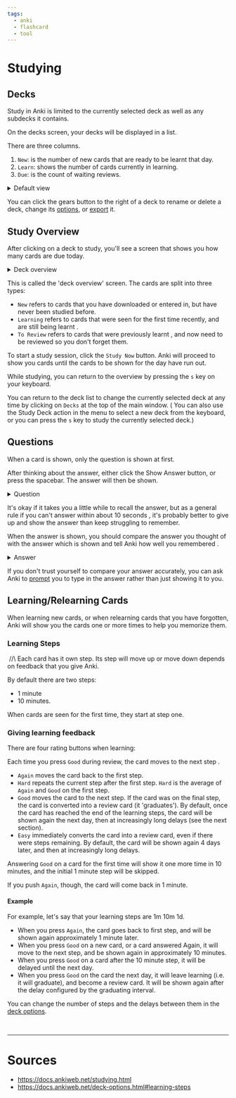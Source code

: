 ```yaml
---
tags:
  - anki
  - flashcard
  - tool
---
```


# Studying

## Decks

Study in Anki is <Color color="var(--secondary-font-color)"> limited to </Color> the currently selected deck as well as any subdecks it contains.

On the decks screen, your decks will be displayed in a list.

There are three columns.

1. `New`: is the number of new cards that are ready to be learnt that day.
1. `Learn`: shows the number of cards currently in learning.
1. `Due`: is the count of waiting reviews.

<details>

<summary> Default view </summary>

![](assets/anki-default-view.png)

</details>

<Admonition type="tip" title="later">

You can click the gears button to the right of a deck to rename or delete a deck, change its [options](https://docs.ankiweb.net/deck-options.html), or [export](https://docs.ankiweb.net/exporting.html) it.

</Admonition>

## Study Overview

After clicking on a deck to study, you'll see a screen that shows you how many cards are due today.

<details>

<summary> Deck overview </summary>

![](assets/study-screen.png)

</details>

This is called the 'deck overview' screen. The cards are split into three types:

- `New` refers to cards that you have downloaded or entered in, but have <Color color="var(--secondary-font-color)"> never been studied </Color> before.
- `Learning` refers to cards that were seen for the first time recently, and are <Color color="var(--secondary-font-color)"> still being learnt </Color>.
- `To Review` refers to cards that were <Color color="var(--secondary-font-color)"> previously learnt </Color>, and now <Color color="var(--secondary-font-color)"> need to be reviewed </Color> so you don't forget them.

To start a study session, click the `Study Now` button. Anki will proceed to show you cards until the cards to be shown for the day have run out.

<Admonition type="tip" title="tip">

While studying, you can return to the overview by pressing the `s` key on your keyboard.

</Admonition>

<Admonition type="tip" title="tip">

You can return to the deck list to change the currently selected deck at any time by clicking on `Decks` at the top of the main window.
( You can also use the Study Deck action in the menu to select a new deck from the keyboard, or you can press the `s` key to study the currently selected deck.)

</Admonition>

## Questions

When a card is shown, only the question is shown at first.

After thinking about the answer, either click the Show Answer button, or press the spacebar. The answer will then be shown.

<details>

<summary> Question </summary>

![Question](assets/question.png)

</details>

<Admonition type="note" title="note">

It's okay if it takes you a little while to recall the answer,
but as a general rule if you <Color color="var(--secondary-font-color)"> can't answer within about 10 seconds </Color>, it's probably <Color color="var(--secondary-font-color)"> better to give up </Color> and show the answer than keep struggling to remember.

</Admonition>

When the answer is shown, you should compare the answer you thought of with the answer which is shown and <Color color="var(--primary-font-color)"> tell Anki how well you remembered </Color>.

<details>

<summary> Answer </summary>

![](assets/answer.png)

</details>

<Admonition type="tip" title="tip">

If you don't trust yourself to compare your answer accurately, you can ask Anki to [prompt](https://docs.ankiweb.net/templates/fields.html#checking-your-answer) you to type in the answer rather than just showing it to you.

</Admonition>

## Learning/Relearning Cards

When learning new cards, or when relearning cards that you have forgotten,
Anki will show you the cards one or more times to help you memorize them.

### Learning Steps

&#8203;<Color color="var(--writer-additional-note-font-color)"> //\\ </Color> Each card
has it own step. Its step will move up or move down depends on feedback that you
give Anki.

By default there are two steps:

- 1 minute
- 10 minutes.

When cards are seen for the first time, they start at step one.

### Giving learning feedback

There are four rating buttons when learning:

Each time you press `Good` during review, the card <Color color="var(--secondary-font-color)"> moves to the next step </Color>.

- `Again` moves the card back to the first step.
- `Hard` repeats the current step after the first step. `Hard` is the average of `Again` and `Good` on the first step.
- `Good` moves the card to the next step. If the card was on the final step, the card is converted into a review card (it 'graduates').
  By default, once the card has reached the end of the learning steps, the card will be shown again the next day, then at increasingly long delays (see the next section).
- `Easy` immediately converts the card into a review card, even if there were steps remaining.
  By default, the card will be shown again 4 days later, and then at increasingly long delays.

<Admonition type="info" title="info">

Answering `Good` on a card for the first time will show it one more time in 10 minutes, and the initial 1 minute step will be skipped.

If you push `Again`, though, the card will come back in 1 minute.

</Admonition>

#### Example

For example, let's say that your learning steps are 1m 10m 1d.

- When you press `Again`, the card goes back to first step, and will be shown again approximately 1 minute later.
- When you press `Good` on a new card, or a card answered Again, it will move to the next step, and be shown again in approximately 10 minutes.
- When you press `Good` on a card after the 10 minute step, it will be delayed until the next day.
- When you press `Good` on the card the next day, it will leave learning (i.e. it will graduate), and become a review card. It will be shown again after the delay configured by the graduating interval.

<Admonition type="note" title="note">

You can change the number of steps and the delays between them in the [deck options](https://docs.ankiweb.net/deck-options.html#new-cards).

</Admonition>

<br />

---

# Sources

- https://docs.ankiweb.net/studying.html
- https://docs.ankiweb.net/deck-options.html#learning-steps

